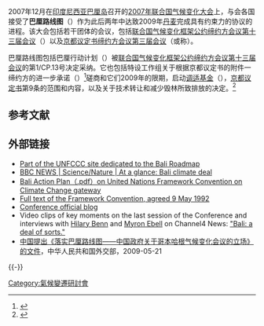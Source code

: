 {{Refimprove|time=2014-12-18}}

{{noteTA
|T=zh-cn:巴厘路线图; zh-hk:峇里路綫圖; zh-tw:峇里島路線圖;
|1=zh-cn:巴厘路线图; zh-hk:峇里路綫圖; zh-tw:峇里島路線圖;
|2=zh-cn:巴厘; zh-hk:峇里; zh-tw:峇里;
|3=zh-cn:进程; zh-tw:行程;
}}

2007年12月在[[印度尼西亚|印度尼西亚]][[巴厘岛|巴厘岛]]召开的[[2007年联合国气候变化大会|2007年联合国气候变化大会]]上，与会各国接受了'''巴厘路线图'''（{{lang-en|Bali Road Map}}）作为此后两年中达致2009年[[丹麦|丹麦]]完成具有约束力的协议的进程。该大会包括若干团体的会议，包括[[2007年联合国气候变化大会|联合国气候变化框架公约缔约方会议第十三届会议]]（{{lang|en|COP 13}}）以及[[2007年联合国气候变化大会|京都议定书缔约方会议第三届会议]]（{{lang|en|MOP 3}}或称{{lang|en|CMP 3}}）。

巴厘路线图包括巴厘行动计划（{{lang-en|Bali Action Plan (BAP)}}）被[[联合国气候变化框架公约缔约方会议第十三届会议|联合国气候变化框架公约缔约方会议第十三届会议]]的第1/CP.13号决定采纳。它也包括特设工作组关于根据京都议定书的附件一缔约方的进一步承诺（{{lang-en|Ad Hoc Working Group on Further Commitments for Annex I Parties under the Kyoto Protocol (AWG-KP)}}）<ref>{{Cite web |url=http://unfccc.int/kyoto_protocol/items/4577.php |title=存档副本 |access-date=2009-12-18 |archive-date=2010-01-05 |archive-url=https://web.archive.org/web/20100105130859/http://unfccc.int/kyoto_protocol/items/4577.php |dead-url=no }}</ref>磋商和它们2009年的限期，启动[[调适基金|调适基金]]（{{lang-en|Adaptation Fund}}），[[京都议定书|京都议定书]]第9条的范围和内容，以及关于技术转让和减少毁林所致排放的决定。<ref>{{Cite web |url=http://unfccc.int/meetings/cop_13/items/4049.php |title=存档副本 |access-date=2009-12-18 |archive-date=2007-08-20 |archive-url=https://web.archive.org/web/20070820053840/http://unfccc.int/meetings/cop_13/items/4049.php |dead-url=no }}</ref>

== 参考文献 ==
{{Reflist|30em}}

== 外部链接 ==
*[http://unfccc.int/meetings/cop_13/items/4049.php Part of the UNFCCC site dedicated to the Bali Roadmap] {{Wayback|url=http://unfccc.int/meetings/cop_13/items/4049.php |date=20070820053840 }}
*[http://news.bbc.co.uk/2/hi/science/nature/7146132.stm BBC NEWS | Science/Nature | At a glance: Bali climate deal] {{Wayback|url=http://news.bbc.co.uk/2/hi/science/nature/7146132.stm |date=20210309142959 }}
*[http://unfccc.int/files/meetings/cop_13/application/pdf/cp_bali_act_p.pdf Bali Action Plan（.pdf）on United Nations Framework Convention on Climate Change gateway] {{Wayback|url=http://unfccc.int/files/meetings/cop_13/application/pdf/cp_bali_act_p.pdf |date=20210314174447 }}
*[http://unfccc.int/essential_background/convention/background/items/1349.php?minus=j Full text of the Framework Convention, agreed 9 May 1992] {{Wayback|url=http://unfccc.int/essential_background/convention/background/items/1349.php?minus=j |date=20081116050330 }}
*[http://www.un.org/climatechange/blog/newsroom.shtml Conference official blog] {{Wayback|url=http://www.un.org/climatechange/blog/newsroom.shtml |date=20071216095308 }}
*Video clips of key moments on the last session of the Conference and interviews with [[Hilary_Benn|Hilary Benn]] and [[Myron_Ebell|Myron Ebell]] on Channel4 News: [http://www.channel4.com/news/articles/politics/international_politics/bali+a+deal+of+sorts/1189647 "Bali: a deal of sorts."] {{Wayback|url=http://www.channel4.com/news/articles/politics/international_politics/bali+a+deal+of+sorts/1189647 |date=20081011112359 }}
*[http://www.mfa.gov.cn/chn/gxh/tyb/zyxw/t563774.htm 中国提出《落实巴厘路线图——中国政府关于哥本哈根气候变化会议的立场》的文件]，中华人民共和国外交部，2009-05-21

{{-}}
{{联合国气候变化框架公约}}

[[Category:氣候變遷研討會|Category:氣候變遷研討會]]